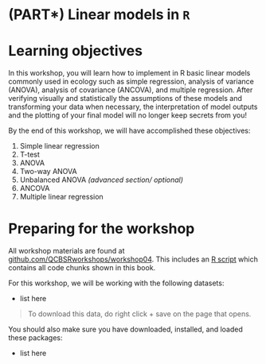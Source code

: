 # (PART\*) Linear models in `R` {-}

# Learning objectives

In this workshop, you will learn how to implement in R basic linear models commonly used in ecology such as simple regression, analysis of variance (ANOVA), analysis of covariance (ANCOVA), and multiple regression. After verifying visually and statistically the assumptions of these models and transforming your data when necessary, the interpretation of model outputs and the plotting of your final model will no longer keep secrets from you! 

By the end of this workshop, we will have accomplished these objectives:

1.  Simple linear regression
2.  T-test
3.  ANOVA
4.  Two-way ANOVA
5.  Unbalanced ANOVA
    *(advanced section/ optional)*
6.  ANCOVA
7.  Multiple linear regression

# Preparing for the workshop

All workshop materials are found at [github.com/QCBSRworkshops/workshop04](https://github.com/QCBSRworkshops/workshop04). This includes an [R script](https://qcbsrworkshops.github.io/workshop04/book-en/workshop04-script-en.R) which contains all code chunks shown in this book.

For this workshop, we will be working with the following datasets:

* list here

> To download this data, do right click + save on the page that opens.

You should also make sure you have downloaded, installed, and loaded these packages:

* list here